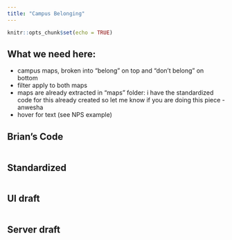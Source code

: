 ```yaml
---
title: "Campus Belonging"
---
```


```r
knitr::opts_chunk$set(echo = TRUE)
```

## What we need here:

- campus maps, broken into "belong" on top and "don't belong" on bottom
- filter apply to both maps
- maps are already extracted in "maps" folder: i have the standardized code for this already created so let me know if you are doing this piece -anwesha
- hover for text (see NPS example)

## Brian's Code
```r

```

## Standardized
```r

```


## UI draft
```r

```


## Server draft
```r

```

